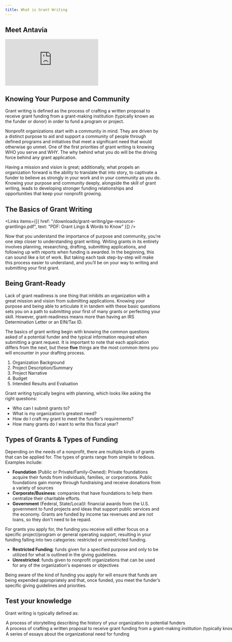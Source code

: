 ```yaml
---
title: What is Grant Writing
---
```


## Meet Antavia

<Embed src="https://player.vimeo.com/video/951183921" />

## Knowing Your Purpose and Community

Grant writing is defined as the process of crafting a written proposal to receive grant funding from a grant-making institution (typically known as the funder or donor) in order to fund a program or project. 

Nonprofit organizations start with a community in mind. They are driven by a distinct purpose to aid and support a community of people through defined programs and initiatives that meet a significant need that would otherwise go unmet. One of the first priorities of grant writing is knowing WHO you serve and WHY. The why behind what you do will be the driving force behind any grant application.

Having a mission and vision is great; additionally, what propels an organization forward is the ability to translate that into story, to captivate a funder to believe as strongly in your work and in your community as you do. Knowing your purpose and community deeply, alongside the skill of grant writing, leads to developing stronger funding relationships and opportunities that keep your nonprofit growing.

## The Basics of Grant Writing

<Links
  items={[{
    href: "/downloads/grant-writing/gw-resource-grantlingo.pdf",
    text: "PDF: Grant Lingo & Words to Know"
  }]}
/>

Now that you understand the importance of purpose and community, you’re one step closer to understanding grant writing. Writing grants in its entirety involves planning, researching, drafting, submitting applications, and following up with reports when funding is awarded. In the beginning, this can sound like a lot of work. But taking each task step-by-step will make this process easier to understand, and you’ll be on your way to writing and submitting your first grant. 

## Being Grant-Ready

Lack of grant readiness is one thing that inhibits an organization with a great mission and vision from submitting applications. Knowing your purpose and being able to articulate it in tandem with these basic questions sets you on a path to submitting your first of many grants or perfecting your skill. However, grant-readiness means more than having an IRS Determination Letter or an EIN/Tax ID. 

The basics of grant writing begin with knowing the common questions asked of a potential funder and the typical information required when submitting a grant request. It is important to note that each application differs from the next, but these **five** things are the most common items you will encounter in your drafting process. 

1. Organization Background
2. Project Description/Summary
3. Project Narrative
4. Budget
5. Intended Results and Evaluation

Grant writing typically begins with planning, which looks like asking the right questions:

- Who can I submit grants to?
- What is my organization’s greatest need?
- How do I craft my grant to meet the funder’s requirements?
- How many grants do I want to write this fiscal year?

## Types of Grants & Types of Funding

Depending on the needs of a nonprofit, there are multiple kinds of grants that can be applied for. The types of grants range from simple to tedious. Examples include:

- **Foundation** (Public or Private/Family-Owned): Private foundations acquire their funds from individuals, families, or corporations. Public foundations gain money through fundraising and receive donations from a variety of sources
- **Corporate/Business**: companies that have foundations to help them centralize their charitable efforts. 
- **Government** (Federal, State/Local)l: financial awards from the U.S. government to fund projects and ideas that support public services and the economy. Grants are funded by income tax revenues and are not loans, so they don't need to be repaid.

For grants you apply for, the funding you receive will either focus on a specific project/program or general operating support, resulting in your funding falling into two categories: restricted or unrestricted funding. 

- **Restricted Funding**: funds given for a specified purpose and only to be utilized for what is outlined in the giving guidelines. 
- **Unrestricted**: funds given to nonprofit organizations that can be used for any of the organization's expenses or objectives

Being aware of the kind of funding you apply for will ensure that funds are being expended appropriately and that, once funded, you meet the funder’s specific giving guidelines and priorities.

<Box>

  ## Test your knowledge

  Grant writing is typically defined as:

  <MultipleChoice>
    <Option>
      A process of storytelling describing the history of your organization to potential funders
    </Option>
    <Option isCorrect>
      A process of crafting a written proposal to receive grant funding from a grant-making institution (typically known as the funder or donor) in order to fund a program or project
    </Option>
    <Option>
      A series of essays about the organizational need for funding
    </Option>
  </MultipleChoice>

</Box>
